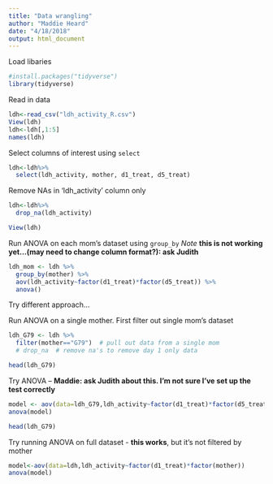 ```yaml
---
title: "Data wrangling"
author: "Maddie Heard"
date: "4/18/2018"
output: html_document
---
```


Load libaries
```r
#install.packages("tidyverse")
library(tidyverse)
```

Read in data
```r
ldh<-read_csv("ldh_activity_R.csv")
View(ldh)
ldh<-ldh[,1:5]
names(ldh)
```

Select columns of interest using `select`
```r
ldh<-ldh%>%
  select(ldh_activity, mother, d1_treat, d5_treat)
```

Remove NAs in 'ldh_activity' column only
```r
ldh<-ldh%>%
  drop_na(ldh_activity)

View(ldh)
```


Run ANOVA on each mom's dataset using `group_by`
*Note ***this is not working yet...(may need to change column format?): ask Judith**
```r
ldh_mom <- ldh %>%
  group_by(mother) %>%
  aov(ldh_activity~factor(d1_treat)*factor(d5_treat)) %>%
  anova()
``` 
 
 Try different approach...
 
 Run ANOVA on a single mother. First filter out single mom's dataset
```r
ldh_G79 <- ldh %>%
  filter(mother=="G79")  # pull out data from a single mom
  # drop_na  # remove na's to remove day 1 only data

head(ldh_G79)
```

Try ANOVA -- **Maddie: ask Judith about this. I'm not sure I've set up the test correctly**
```r
model <- aov(data=ldh_G79,ldh_activity~factor(d1_treat)*factor(d5_treat))
anova(model)

head(ldh_G79)
```

Try running ANOVA on full dataset - **this works**, but it's not filtered by mother
```r
model<-aov(data=ldh,ldh_activity~factor(d1_treat)*factor(mother))
anova(model)
```

